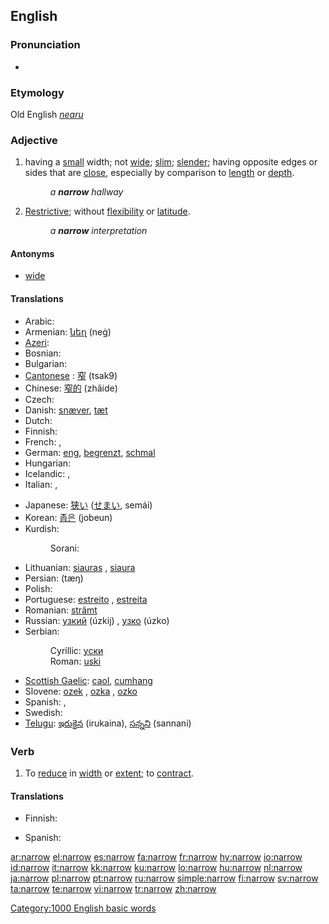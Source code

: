 ==English==

===Pronunciation===
* {{audio|en-us-narrow.ogg|Audio (US)}}
*: {{rhymes|ærəʊ}}

===Etymology===
Old English ''[[nearu]]''

===Adjective===
{{en-adj|narrow|er}}

# having a [[small]] width; not [[wide]]; [[slim]]; [[slender]]; having opposite edges or sides that are [[close]], especially by comparison to [[length]] or [[depth]].
#: ''a '''narrow''' hallway''
# {{figuratively}} [[restrictive|Restrictive]]; without [[flexibility]] or [[latitude]].
#: ''a '''narrow''' interpretation''

====Antonyms====
* [[wide]]

====Translations====
{{top}}
* Arabic: {{Arab|[[ضيق]]}} {{unicode|(ɖáyyeq)}}
* Armenian: [[նեղ]] (neġ)
* [[Azeri]]: {{t-|az|dar|xs=Azeri}}
* Bosnian: {{t-|bs|uski|m}}
* Bulgarian: {{t+|bg|тесен|tr=tesen|sc=Cyrl}}
* [[Cantonese]] : [[窄]] (tsak9)
* Chinese: [[窄的]] (zhǎide)
* Czech: {{t-|cs|úzký|m}}
* Danish: [[snæver]], [[tæt]]
* Dutch: {{t+|nl|nauw}}
* Finnish: {{t+|fi|kapea}}
* French: {{t+|fr|étroit|m}}, {{t+|fr|étroite|f}}
* German: [[eng]], [[begrenzt]], [[schmal]]
* Hungarian: {{t+|hu|szűk}}
* Icelandic: {{t+|is|þröngur}}, {{t+|is|þéttur}}
* Italian: {{t+|it|stretto|m}}, {{t+|it|stretta|f}}
{{mid}}
* Japanese: [[狭い]] ([[せまい]], semái)
* Korean: [[좁은]] (jobeun)
* Kurdish:
*: Sorani: {{t|ku|ته‌سک|tr=task|sc=KUchar}}
* Lithuanian: [[siauras]] {{m}}, [[siaura]] {{f|n}}
* Persian: {{fa-Arab|[[تنگ|تَنگ]]}} (tæŋ)
* Polish: {{t+|pl|wąski|m}}
* Portuguese: [[estreito]] {{m}}, [[estreita]] {{f}}
* Romanian: [[strâmt]]
* Russian: [[узкий]] (úzkij) {{m}}, [[узко]] (úzko)
* Serbian:
*: Cyrillic: [[уски#Serbian|уски]] {{m}}
*: Roman: [[uski#Serbian|uski]] {{m}}
* [[Scottish Gaelic]]: [[caol]], [[cumhang]]
* Slovene: [[ozek]] {{m}}, [[ozka]] {{f}}, [[ozko]] {{n}}
* Spanish: {{t+|es|estrecho|m}}, {{t-|es|estrecha|f}}
* Swedish: {{t-|sv|trång}}
* [[Telugu]]: [[ఇరుకైన]] (irukaina), [[సన్నని]] (sannani)
{{bottom}}

===Verb===
{{en-verb}}

# To [[reduce]] in [[width]] or [[extent]]; to [[contract]].

====Translations====
{{trans-top|to reduce in width or extent}}
* Finnish: {{t|fi|kaventaa}}
{{trans-mid}}
* Spanish: {{t-|es|estrechar}}
{{trans-bottom}}

[[Category:1000 English basic words]]

[[ar:narrow]]
[[el:narrow]]
[[es:narrow]]
[[fa:narrow]]
[[fr:narrow]]
[[hy:narrow]]
[[io:narrow]]
[[id:narrow]]
[[it:narrow]]
[[kk:narrow]]
[[ku:narrow]]
[[lo:narrow]]
[[hu:narrow]]
[[nl:narrow]]
[[ja:narrow]]
[[pl:narrow]]
[[pt:narrow]]
[[ru:narrow]]
[[simple:narrow]]
[[fi:narrow]]
[[sv:narrow]]
[[ta:narrow]]
[[te:narrow]]
[[vi:narrow]]
[[tr:narrow]]
[[zh:narrow]]